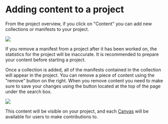 
# Adding content to a project

From the project overview, if you click on "Content" you can add new collections or manifests to your project.

![](</public/assets/Screenshot 2020-09-03 at 22.22.31.png>)

<Callout type="warning">
If you remove a manifest from a project after it has been worked on, the statistics for the project will be inaccurate. It is recommended to prepare your content before starting a project.
</Callout>

Once a collection is added, all of the manifests contained in the collection will appear in the project. You can remove a piece of content using the "remove" button on the right. When you remove content you need to make sure to save your changes using the button located at the top of the page under the search box.

![](</public/assets/image (3).png>)

This content will be visible on your project, and each [Canvas](../managing-iiif/canvases.mdx) will be available for users to make contributions to.
